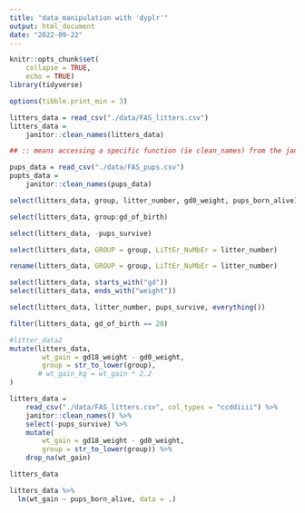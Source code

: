 ```yaml
---
title: "data_manipulation with 'dyplr'"
output: html_document
date: "2022-09-22"
---
```


```r
knitr::opts_chunk$set(
    collapse = TRUE,
    echo = TRUE)
library(tidyverse)

options(tibble.print_min = 3)

litters_data = read_csv("./data/FAS_litters.csv")
litters_data = 
    janitor::clean_names(litters_data)

## :: means accessing a specific function (ie clean_names) from the janitor package, and applies it to (litters_data)

pups_data = read_csv("./data/FAS_pups.csv")
pupts_data = 
    janitor::clean_names(pups_data)
```

```r
select(litters_data, group, litter_number, gd0_weight, pups_born_alive)
```

```r
select(litters_data, group:gd_of_birth)
```

```r
select(litters_data, -pups_survive)
```

```r
select(litters_data, GROUP = group, LiTtEr_NuMbEr = litter_number)
```

```r
rename(litters_data, GROUP = group, LiTtEr_NuMbEr = litter_number)
```

```r
select(litters_data, starts_with("gd"))
select(litters_data, ends_with("weight"))
```

```r
select(litters_data, litter_number, pups_survive, everything())
```

```r
filter(litters_data, gd_of_birth == 20)
```

```r
#litter_data2
mutate(litters_data,
        wt_gain = gd18_weight - gd0_weight,
        group = str_to_lower(group),
       # wt_gain_kg = wt_gain * 2.2
)
```

```r
litters_data = 
    read_csv("./data/FAS_litters.csv", col_types = "ccddiiii") %>%
    janitor::clean_names() %>%
    select(-pups_survive) %>%
    mutate(
        wt_gain = gd18_weight - gd0_weight,
        group = str_to_lower(group)) %>%
    drop_na(wt_gain)

litters_data
```

```r
litters_data %>%
  lm(wt_gain ~ pups_born_alive, data = .)
```


